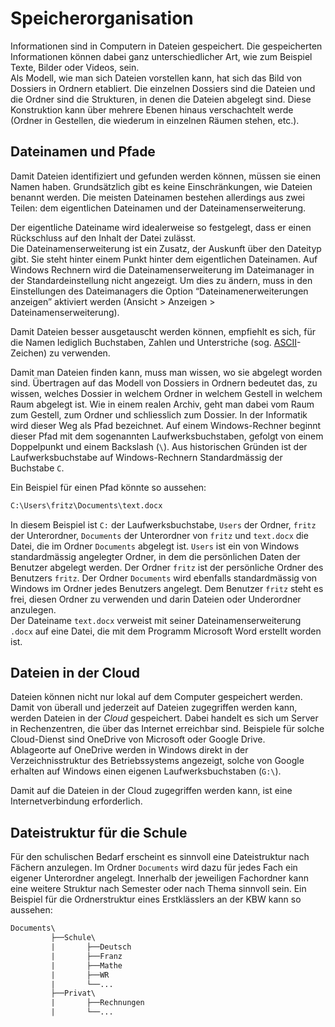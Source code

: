 # Speicherorganisation

Informationen sind in Computern in Dateien gespeichert. Die
gespeicherten Informationen können dabei ganz unterschiedlicher Art, wie
zum Beispiel Texte, Bilder oder
Videos, sein.  
Als Modell, wie man sich Dateien vorstellen kann, hat sich das Bild von
Dossiers in Ordnern etabliert. Die einzelnen Dossiers sind die Dateien
und die Ordner sind die Strukturen, in denen die Dateien abgelegt sind.
Diese Konstruktion kann über mehrere Ebenen hinaus verschachtelt werde
(Ordner in Gestellen, die wiederum in einzelnen Räumen stehen, etc.).

## Dateinamen und Pfade

Damit Dateien identifiziert und gefunden werden können, müssen sie einen
Namen haben. Grundsätzlich gibt es keine Einschränkungen, wie Dateien
benannt werden. Die meisten Dateinamen bestehen allerdings aus
zwei Teilen: dem eigentlichen Dateinamen und der
Dateinamenserweiterung.

Der eigentliche Dateiname wird idealerweise so festgelegt, dass er einen
Rückschluss auf den Inhalt der Datei zulässt.  
Die Dateinamenserweiterung ist ein Zusatz, der Auskunft über den
Dateityp gibt. Sie steht hinter einem Punkt hinter dem eigentlichen
Dateinamen. Auf Windows Rechnern wird die Dateinamenserweiterung im
Dateimanager in der Standardeinstellung nicht angezeigt. Um dies zu
ändern, muss in den Einstellungen des Dateimanagers die Option
"Dateinamenerweiterungen anzeigen" aktiviert werden (Ansicht > Anzeigen > Dateinamenserweiterung). 

Damit Dateien besser ausgetauscht werden können, empfiehlt es sich, für
die Namen lediglich Buchstaben, Zahlen und Unterstriche (sog.
[ASCII](https://de.wikipedia.org/wiki/American_Standard_Code_for_Information_Interchange)-Zeichen)
zu verwenden. 

Damit man Dateien finden kann, muss man wissen, wo sie abgelegt worden
sind. Übertragen auf das Modell von Dossiers in Ordnern bedeutet das, zu
wissen, welches Dossier in welchem Ordner in welchem Gestell in welchem
Raum abgelegt ist. Wie in einem realen Archiv, geht man dabei vom Raum
zum Gestell, zum Ordner und schliesslich zum Dossier.
In der Informatik wird dieser Weg als Pfad bezeichnet. Auf einem
Windows-Rechner beginnt dieser Pfad mit dem sogenannten
Laufwerksbuchstaben, gefolgt von einem Doppelpunkt und einem Backslash
(`\`). Aus historischen Gründen ist der Laufwerksbuchstabe auf
Windows-Rechnern Standardmässig der Buchstabe `C`.

Ein Beispiel für einen Pfad könnte so aussehen:

```bash
C:\Users\fritz\Documents\text.docx
```

In diesem Beispiel ist `C:` der Laufwerksbuchstabe, `Users` der Ordner,
`fritz` der Unterordner, `Documents` der Unterordner von `fritz` und
`text.docx` die Datei, die im Ordner `Documents` abgelegt ist. `Users`
ist ein von Windows standardmässig angelegter Ordner, in dem die
persönlichen Daten der Benutzer abgelegt werden. Der Ordner `fritz` ist
der persönliche Ordner des Benutzers `fritz`. Der Ordner `Documents`
wird ebenfalls standardmässig von Windows im Ordner jedes Benutzers
angelegt. Dem Benutzer `fritz` steht es frei, diesen Ordner zu verwenden
und darin Dateien oder Underordner anzulegen.  
Der Dateiname `text.docx` verweist mit seiner Dateinamenserweiterung
`.docx` auf eine Datei, die mit dem Programm Microsoft Word erstellt
worden ist.

## Dateien in der Cloud

Dateien können nicht nur lokal auf dem Computer gespeichert werden.
Damit von überall und jederzeit auf Dateien zugegriffen werden kann,
werden Dateien in der *Cloud* gespeichert. Dabei handelt es sich um
Server in Rechenzentren, die über das Internet erreichbar sind.
Beispiele für solche Cloud-Dienst sind OneDrive von Microsoft oder
Google Drive.  
Ablageorte auf OneDrive werden in Windows direkt in der
Verzeichnisstruktur des Betriebssystems angezeigt, solche von Google
erhalten auf Windows einen eigenen Laufwerksbuchstaben (`G:\`).

Damit auf die Dateien in der Cloud zugegriffen werden kann, ist eine
Internetverbindung erforderlich.

## Dateistruktur für die Schule

Für den schulischen Bedarf erscheint es sinnvoll eine Dateistruktur nach
Fächern anzulegen. Im Ordner `Documents` wird dazu für jedes Fach ein
eigener Unterordner angelegt. Innerhalb der jeweiligen Fachordner kann
eine weitere Struktur nach Semester oder nach Thema sinnvoll sein. Ein
Beispiel für die Ordnerstruktur eines Erstklässlers an der KBW kann so
aussehen:

```txt
Documents\
         ├──Schule\
         |       ├──Deutsch
         |       ├──Franz
         |       ├──Mathe
         |       ├──WR
         |       └──...
         ├──Privat\
         |       ├──Rechnungen
         |       └──...
```

